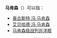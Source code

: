 '''马肯森'''（{{lang-de|Mackensen}}）可以指：

*[[奥古斯特·冯·马肯森|奥古斯特·冯·马肯森]]
*[[艾贝哈德·冯·马肯森|艾贝哈德·冯·马肯森]]
*[[马肯森级战列巡洋舰|马肯森级战列巡洋舰]]

{{disambig|cat=三字消歧義}}